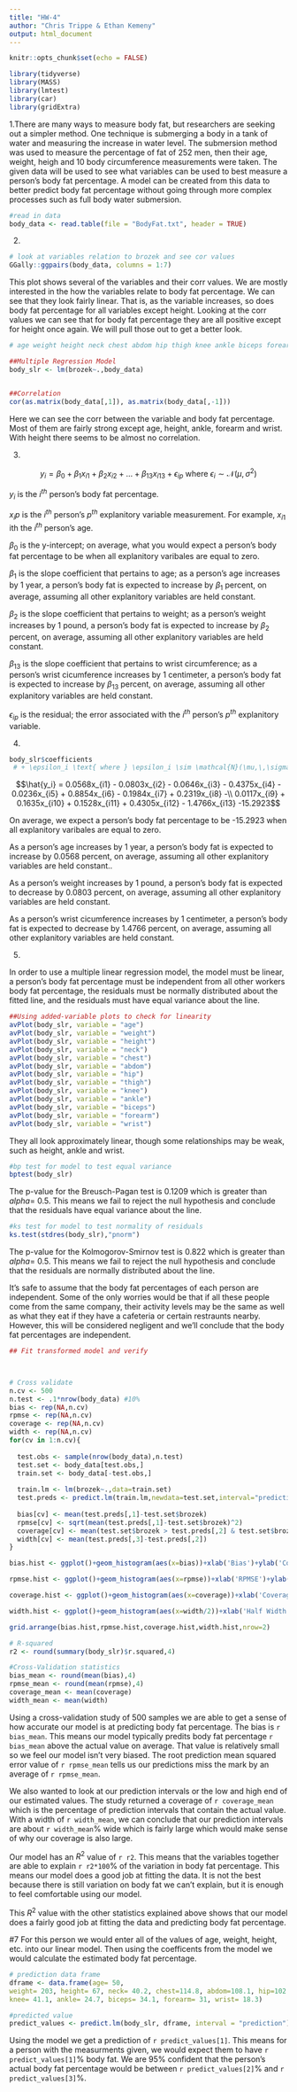 ```yaml
---
title: "HW-4"
author: "Chris Trippe & Ethan Kemeny"
output: html_document
---
```


```r
knitr::opts_chunk$set(echo = FALSE)
```
```r
library(tidyverse)
library(MASS)
library(lmtest)
library(car)
library(gridExtra)
```
1.There are many ways to measure body fat, but researchers are seeking out a simpler method. One technique is submerging a body in a tank of water and measuring the increase in water level. The submersion method was used to measure the percentage of fat of 252 men, then their age, weight, heigh and 10 body circumference measurements were taken. The given data will be used to see what variables can be used to best measure a person's body fat percentage. A model can be created from this data to better predict body fat percentage without going through more complex processes such as full body water submersion. 
```r
#read in data
body_data <- read.table(file = "BodyFat.txt", header = TRUE)
```

2.
```r
# look at variables relation to brozek and see cor values
GGally::ggpairs(body_data, columns = 1:7)


```
This plot shows several of the variables and their corr values.  We are mostly interested in the how the variables relate to body fat percentage.  We can see that they look fairly linear.  That is, as the variable increases, so does body fat percentage for all variables except height.  Looking at the corr values we can see that for body fat percentage they are all positive except for height once again.  We will pull those out to get a better look.

```r

# age weight height neck chest abdom hip thigh knee ankle biceps forearm wrist

##Multiple Regression Model
body_slr <- lm(brozek~.,body_data)


##Correlation
cor(as.matrix(body_data[,1]), as.matrix(body_data[,-1]))
```
Here we can see the corr between the variable and body fat percentage. Most of them are fairly strong except age, height, ankle, forearm and wrist.  With height there seems to be almost no correlation.

3.

$$y_i = \beta_0 + \beta_1x_{i1} + \beta_2x_{i2} + \dots + \beta_{13}x_{i13} + \epsilon_{ip} \text{ where } \epsilon_i \sim \mathcal{N}(\mu,\,\sigma^{2})$$

$y_i$ is the $i^{th}$ person's body fat percentage.

$x_ip$ is the $i^{th}$ person's $p^{th}$ explanitory variable measurement. For example, $x_{i1}$ ith the $i^{th}$ person's age.

$\beta_0$ is the y-intercept; on average, what you would expect a person's body fat percentage to be when all explanitory varibales are equal to zero.

$\beta_1$ is the slope coefficient that pertains to age; as a person's age increases by 1 year, a person's body fat is expected to increase by $\beta_1$ percent, on average, assuming all other explanitory variables are held constant.

$\beta_2$ is the slope coefficient that pertains to weight; as a person's weight increases by 1 pound, a person's body fat is expected to increase by $\beta_2$ percent, on average, assuming all other explanitory variables are held constant.

$\beta_{13}$ is the slope coefficient that pertains to wrist circumference; as a person's wrist cicumference increases by 1 centimeter, a person's body fat is expected to increase by $\beta_{13}$ percent, on average, assuming all other explanitory variables are held constant.

$\epsilon_{ip}$ is the residual; the error associated with the $i^{th}$ person's $p^{th}$ explanitory variable.

4.

```r
body_slr$coefficients
 # + \epsilon_i \text{ where } \epsilon_i \sim \mathcal{N}(\mu,\,\sigma^{2})
```

$$\hat{y_i} = 0.0568x_{i1} - 0.0803x_{i2} - 0.0646x_{i3} - 0.4375x_{i4} - 0.0236x_{i5} + 0.8854x_{i6} - 0.1984x_{i7} + 0.2319x_{i8} -\\ 0.0117x_{i9} + 0.1635x_{i10} + 0.1528x_{i11} + 0.4305x_{i12} - 1.4766x_{i13} -15.2923$$

On average, we expect a person's body fat percentage to be -15.2923 when all explanitory varibales are equal to zero.

As a person's age increases by 1 year, a person's body fat is expected to increase by 0.0568 percent, on average, assuming all other explanitory variables are held constant..

As a person's weight increases by 1 pound, a person's body fat is expected to decrease by 0.0803 percent, on average, assuming all other explanitory variables are held constant.

As a person's wrist cicumference increases by 1 centimeter, a person's body fat is expected to decrease by 1.4766 percent, on average, assuming all other explanitory variables are held constant.

5.

In order to use a multiple linear regression model, the model must be linear, a person's body fat percentage must be independent from all other workers body fat percentage, the residuals must be normally distributed about the fitted line, and the residuals must have equal variance about the line. 

```r
##Using added-variable plots to check for linearity
avPlot(body_slr, variable = "age")
avPlot(body_slr, variable = "weight")
avPlot(body_slr, variable = "height")
avPlot(body_slr, variable = "neck")
avPlot(body_slr, variable = "chest")
avPlot(body_slr, variable = "abdom")
avPlot(body_slr, variable = "hip")
avPlot(body_slr, variable = "thigh")
avPlot(body_slr, variable = "knee")
avPlot(body_slr, variable = "ankle")
avPlot(body_slr, variable = "biceps")
avPlot(body_slr, variable = "forearm")
avPlot(body_slr, variable = "wrist")


```

They all look approximately linear, though some relationships may be weak, such as height, ankle and wrist.

```r
#bp test for model to test equal variance
bptest(body_slr)
```

The p-value for the Breusch-Pagan test is 0.1209 which is greater than $alpha =$ 0.5. This means we fail to reject the null hypothesis and conclude that the residuals have equal variance about the line.

```r
#ks test for model to test normality of residuals
ks.test(stdres(body_slr),"pnorm")
```

The p-value for the Kolmogorov-Smirnov test is 0.822 which is greater than $alpha =$ 0.5. This means we fail to reject the null hypothesis and conclude that the residuals are normally distributed about the line.

It's safe to assume that the body fat percentages of each person are independent. Some of the only worries would be that if all these people come from the same company, their activity levels may be the same as well as what they eat if they have a cafeteria or certain restraunts nearby. However, this will be considered negligent and we'll conclude that the body fat percentages are independent.

```r
## Fit transformed model and verify 



# Cross validate
n.cv <- 500
n.test <- .1*nrow(body_data) #10%
bias <- rep(NA,n.cv)
rpmse <- rep(NA,n.cv)
coverage <- rep(NA,n.cv)
width <- rep(NA,n.cv)
for(cv in 1:n.cv){
  
  test.obs <- sample(nrow(body_data),n.test)
  test.set <- body_data[test.obs,]
  train.set <- body_data[-test.obs,]
  
  train.lm <- lm(brozek~.,data=train.set)
  test.preds <- predict.lm(train.lm,newdata=test.set,interval="prediction")
  
  bias[cv] <- mean(test.preds[,1]-test.set$brozek)
  rpmse[cv] <- sqrt(mean(test.preds[,1]-test.set$brozek)^2)
  coverage[cv] <- mean(test.set$brozek > test.preds[,2] & test.set$brozek < test.preds[,3])
  width[cv] <- mean(test.preds[,3]-test.preds[,2])
}

bias.hist <- ggplot()+geom_histogram(aes(x=bias))+xlab('Bias')+ylab('Count')

rpmse.hist <- ggplot()+geom_histogram(aes(x=rpmse))+xlab('RPMSE')+ylab('Count')

coverage.hist <- ggplot()+geom_histogram(aes(x=coverage))+xlab('Coverage')+ylab('Count')

width.hist <- ggplot()+geom_histogram(aes(x=width/2))+xlab('Half Width')+ylab('Count')

grid.arrange(bias.hist,rpmse.hist,coverage.hist,width.hist,nrow=2)


```


```r
# R-squared
r2 <- round(summary(body_slr)$r.squared,4)

#Cross-Validation statistics
bias_mean <- round(mean(bias),4)
rpmse_mean <- round(mean(rpmse),4)
coverage_mean <- mean(coverage)
width_mean <- mean(width)
```
Using a cross-validation study of 500 samples we are able to get a sense of how accurate our model is at predicting body fat percentage.  The bias is `r bias_mean`.  This means our model typically predits body fat percentage `r bias_mean` above the actual value on average. That value is relatively small so we feel our model isn't very biased. The root prediction mean squared error value of `r rpmse_mean` tells us our predictions miss the mark by an average of `r rpmse_mean`. 

We also wanted to look at our prediction intervals or the low and high end of our estimated values.  The study returned a coverage of `r coverage_mean` which is the percentage of prediction intervals that contain the actual value.  With a width of `r width_mean`, we can conclude that our prediction intervals are about `r width_mean`% wide which is fairly large which would make sense of why our coverage is also large.


Our model has an $R^2$ value of `r r2`.  This means that the variables together are able to explain `r r2*100`% of the variation in body fat percentage. This means our model does a good job at fitting the data.  It is not the best because there is still variation on body fat we can't explain, but it is enough to feel comfortable using our model. 

This $R^2$ value with the other statistics explained above shows that our model does a fairly good job at fitting the data and predicting body fat percentage.


#7
For this person we would enter all of the values of age, weight, height, etc. into our linear model. Then using the coefficents from the model we would calculate the estimated body fat percentage.
```r
# prediction data frame
dframe <- data.frame(age= 50,
weight= 203, height= 67, neck= 40.2, chest=114.8, abdom=108.1, hip=102.5, thigh=61.3,
knee= 41.1, ankle= 24.7, biceps= 34.1, forearm= 31, wrist= 18.3)

#predicted value
predict_values <- predict.lm(body_slr, dframe, interval = "prediction")
```
Using the model we get a prediction of `r predict_values[1]`.  This means for a person with the measurments given, we would expect them to have `r predict_values[1]`% body fat.  We are 95% confident that the person's actual body fat percentage would be between `r predict_values[2]`% and `r predict_values[3]`%.  
